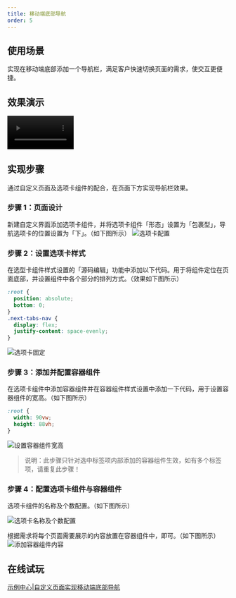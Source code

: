 ```yaml
---
title: 移动端底部导航
order: 5
---
```


## 使用场景

实现在移动端底部添加一个导航栏，满足客户快速切换页面的需求，使交互更便捷。

## 效果演示

<video width="30%" controls>
  <source
    src="https://cloud.video.taobao.com/play/u/null/p/1/e/6/t/1/d/ud/364764664626.mp4"
    type="video/mp4"
  ></source>
</video>

## 实现步骤

通过自定义页面及选项卡组件的配合，在页面下方实现导航栏效果。

### 步骤 1：页面设计

新建自定义界面添加选项卡组件，并将选项卡组件「形态」设置为「包裹型」，导航选项卡的位置设置为「下」。（如下图所示）
![选项卡配置](https://img.alicdn.com/imgextra/i3/O1CN013JtxL91tYCgK6FGfT_!!6000000005913-2-tps-1524-872.png_.webp)

### 步骤 2：设置选项卡样式

在选型卡组件样式设置的「源码编辑」功能中添加以下代码。用于将组件定位在页面底部，并设置组件中各个部分的排列方式。（效果如下图所示）

```css
:root {
  position: absolute;
  bottom: 0;
}
.next-tabs-nav {
  display: flex;
  justify-content: space-evenly;
}
```

![选项卡固定](https://img.alicdn.com/imgextra/i2/O1CN01B7dFvd1smZULum631_!!6000000005809-2-tps-1524-864.png_.webp)

### 步骤 3：添加并配置容器组件

在选项卡组件中添加容器组件并在容器组件样式设置中添加一下代码，用于设置容器组件的宽高。（如下图所示）

```css
:root {
  width: 90vw;
  height: 88vh;
}
```

![设置容器组件宽高](https://img.alicdn.com/imgextra/i2/O1CN01XdOTeU1wfwDUxYlmz_!!6000000006336-2-tps-1524-871.png_.webp)

> 说明：此步骤只针对选中标签项内部添加的容器组件生效，如有多个标签项，请重复此步骤！

### 步骤 4：配置选项卡组件与容器组件

选项卡组件的名称及个数配置。（如下图所示）

![选项卡名称及个数配置](https://img.alicdn.com/imgextra/i2/O1CN01xX7u9y1sNNhwBWphh_!!6000000005754-2-tps-1524-869.png_.webp)

根据需求将每个页面需要展示的内容放置在容器组件中，即可。（如下图所示）
![添加容器组件内容](https://img.alicdn.com/imgextra/i1/O1CN010Ay0zI1FvUBWJKcBB_!!6000000000549-2-tps-1524-874.png_.webp)

## 在线试玩

[示例中心|自定义页面实现移动端底部导航](https://www.aliwork.com/o/coc?tplUuid=TPL_DCCZHVKSZD567BFPDPZQ&from=developers_subject)
